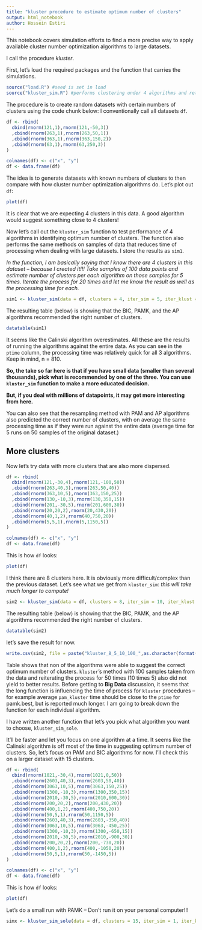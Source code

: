 ```yaml
---
title: "kluster procedure to estimate optimum number of clusters"
output: html_notebook
author: Hossein Estiri
---
```


This notebook covers simulation efforts to find a more precise way to apply available cluster number optimization algorithms to large datasets.  

I call the procedure *kluster*. 

First, let's load the required packages and the function that carries the simulations.

```r
source("load.R") #seed is set in load
source("kluster_sim.R") #performs clustering under 4 algorithms and returns the results.

```

The procedure is to create random datasets with certain numbers of clusters using the code chunk below:
I conventionally call all datasets `df`. 
```r
df <- rbind(
  cbind(rnorm(121,1),rnorm(121,-50,3))
  ,cbind(rnorm(263,1),rnorm(263,50,1))
  ,cbind(rnorm(363,1),rnorm(363,150,2))
  ,cbind(rnorm(63,1),rnorm(63,250,3))
)

colnames(df) <- c("x", "y")
df <- data.frame(df)
```
The idea is to generate datasets with known numbers of clusters to then compare with how cluster number optimization algorithms do.
Let's plot out `df`:
```r
plot(df)
```

It is clear that we are expecting 4 clusters in this data. A good algorithm would suggest something close to 4 clusters!

Now let's call out the `kluster_sim` function to test performance of 4 algorithms in identifying optimum number of clusters.
The function also performs the same methods on samples of data that reduces time of processing when dealing with large datasets.
I store the results as `sim1`.

*In the function, I am basically saying that I know there are 4 clusters in this dataset -- because I created it!!! Take samples of 100 data points and estimate number of clusters per each algorithm on those samples for 5 times. Iterate the process for 20 times and let me know the result as well as the processing time for each.*
```r
sim1 <- kluster_sim(data = df, clusters = 4, iter_sim = 5, iter_klust = 5, smpl = 50)
```


The resulting table (below) is showing that the BIC, PAMK, and the AP algorithms recommended the right number of clusters. 
```r
datatable(sim1)
```

It seems like the Calinski algorithm overestimates.
All these are the results of running the algorithms against the entire data. As you can see in the `ptime` column, the processing time was relatively quick for all 3 algorithms. Keep in mind, n = 810.

**So, the take so far here is that if you have small data (smaller than several thousands), pick what is recommended by one of the three. You can use `kluster_sim` function to make a more educated decision.** 

**But, if you deal with millions of datapoints, it may get more interesting from here.**

You can also see that the resampling method with PAM and AP algorithms also predicted the correct number of clusters, with on average the same processing time as if they were run against the entire data (average time for 5 runs on 50 samples of the original dataset.)


## More clusters
Now let's try data with more clusters that are also more dispersed.

```r
df <- rbind(
  cbind(rnorm(121,-30,4),rnorm(121,-100,50))
  ,cbind(rnorm(263,40,3),rnorm(263,50,40))
  ,cbind(rnorm(363,10,5),rnorm(363,150,25))
  ,cbind(rnorm(130,-10,3),rnorm(130,350,15))
  ,cbind(rnorm(201,-30,5),rnorm(201,600,30))
  ,cbind(rnorm(20,20,2),rnorm(20,430,20))
  ,cbind(rnorm(40,1,2),rnorm(40,750,20))
  ,cbind(rnorm(5,5,1),rnorm(5,1150,5))
)

colnames(df) <- c("x", "y")
df <- data.frame(df)
```
 
This is how `df` looks:
```r
plot(df)
```

I think there are 8 clusters here. It is obviously more difficult/complex than the previous dataset. 
Let's see what we get from `kluster_sim`:
*this will take much longer to compute!*
```r
sim2 <- kluster_sim(data = df, clusters = 8, iter_sim = 10, iter_klust = 5, smpl = 100)
```


The resulting table (below) is showing that the BIC, PAMK, and the AP algorithms recommended the right number of clusters. 
```r
datatable(sim2)
```

let's save the result for now.

```r
write.csv(sim2, file = paste("kluster_8_5_10_100_",as.character(format(Sys.Date(),"%d-%m-%Y")),".csv", sep=""))
```

Table shows that non of the algorithms were able to suggest the correct optimum number of clusters. `kluster`'s method with 100 samples taken from the data and reiterating the process for 50 times (10 times 5) also did not yield to better results. Before getting to **Big Data** discussion, it seems that the long function is influencing the time of process for `kluster` procedures -- for example average `pam_kluster` time should be close to the `ptime` for pamk.best, but is reported much longer. I am going to break down the function for each individual algorithm.   

I have written another function that let's you pick what algorithm you want to choose, `kluster_sim_sole`.

It'll be faster and let you focus on one algorithm at a time. It seems like the Calinski algorithm is off most of the time in suggesting optimum number of clusters. So, let's focus on PAM and BIC algorithms for now. I'll check this on a larger dataset with 15 clusters.

```r
df <- rbind(
  cbind(rnorm(1021,-30,4),rnorm(1021,0,50))
  ,cbind(rnorm(2603,40,3),rnorm(2603,50,40))
  ,cbind(rnorm(3063,10,5),rnorm(3063,150,25))
  ,cbind(rnorm(1300,-10,3),rnorm(1300,350,15))
  ,cbind(rnorm(2010,-30,5),rnorm(2010,600,30))
  ,cbind(rnorm(200,20,2),rnorm(200,430,20))
  ,cbind(rnorm(400,1,2),rnorm(400,750,20))
  ,cbind(rnorm(50,5,1),rnorm(50,1150,5))
  ,cbind(rnorm(2603,40,3),rnorm(2603,-350,40))
  ,cbind(rnorm(3063,10,5),rnorm(3063,-450,25))
  ,cbind(rnorm(1300,-10,3),rnorm(1300,-650,15))
  ,cbind(rnorm(2010,-30,5),rnorm(2010,-900,30))
  ,cbind(rnorm(200,20,2),rnorm(200,-730,20))
  ,cbind(rnorm(400,1,2),rnorm(400,-1050,20))
  ,cbind(rnorm(50,5,1),rnorm(50,-1450,5))
)

colnames(df) <- c("x", "y")
df <- data.frame(df)
```
 
This is how `df` looks:
```r
plot(df)
```

Let's do a small run with PAMK -- Don't run it on your personal computer!!!

```r
simx <- kluster_sim_sole(data = df, clusters = 15, iter_sim = 1, iter_klust = 1, smpl = 20, algorithm = "PAMK")

```

